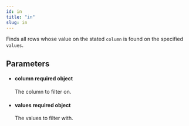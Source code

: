 ```yaml
---
id: in
title: "in"
slug: in
---
```



Finds all rows whose value on the stated `column` is found on the
specified `values`.



## Parameters


<ul className="method-list-group">
  
<li className="method-list-item">
  <h4 className="method-list-item-label">
    <span className="method-list-item-label-name">
      column
    </span>
    <span className="method-list-item-label-badge required">
      required
    </span>
    <span className="method-list-item-validation">
      object
    </span>
  </h4>
  <div class="method-list-item-description">

The column to filter on.
  
  </div>
  
</li>


<li className="method-list-item">
  <h4 className="method-list-item-label">
    <span className="method-list-item-label-name">
      values
    </span>
    <span className="method-list-item-label-badge required">
      required
    </span>
    <span className="method-list-item-validation">
      object
    </span>
  </h4>
  <div class="method-list-item-description">

The values to filter with.
  
  </div>
  
</li>

</ul>